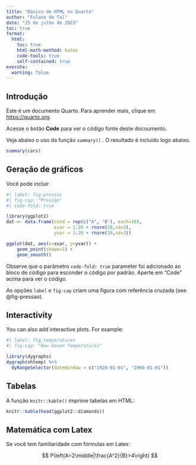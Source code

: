```yaml
---
title: "Básico de HTML no Quarto"
author: "Fulano de Tal"
date: "25 de julho de 2023"
toc: true
format:
  html:
    toc: true
    html-math-method: katex
    code-tools: true
    self-contained: true
execute:
  warning: false
---
```


## Introdução

Este é um documento Quarto. Para aprender mais, clique em <https://quarto.org>.

Acesse o botão **Code** para ver o código fonte deste docoumento.

Veja abaixo o uso da função `summary()` . O resultado é incluído logo abaixo.

```r
summary(cars)
```

## Geração de gráficos

Você pode incluir

```r
#| label: fig-pressao
#| fig-cap: "Pressão"
#| code-fold: true

library(ggplot2)
dat <- data.frame(cond = rep(c("A", "B"), each=10),
                  xvar = 1:20 + rnorm(20,sd=3),
                  yvar = 1:20 + rnorm(20,sd=3))

ggplot(dat, aes(x=xvar, y=yvar)) +
    geom_point(shape=1) + 
    geom_smooth() 
```

Observe que o parâmetro `code-fold: true` parameter foi adicionado ao bloco de código para esconder o código por padrão. Aperte em "Code" acima para ver o código.

As opções `label` e `fig-cap` criam uma figura com referência cruzada (see @fig-pressao).

## Interactivity

You can also add interactive plots. For example:

```r
#| label: fig-temperatures
#| fig-cap: "New Haven Temperatures"

library(dygraphs)
dygraph(nhtemp) %>% 
  dyRangeSelector(dateWindow = c("1920-01-01", "1960-01-01"))
```

## Tabelas

A função `knitr::kable()` imprime tabelas em HTML:

```r
knitr::kable(head(ggplot2::diamonds))
```

## Matemática com Latex

Se você tem familiaridade com fórmulas em Latex:

$$
P\left(A=2\middle|\frac{A^2}{B}>4\right)
$$
